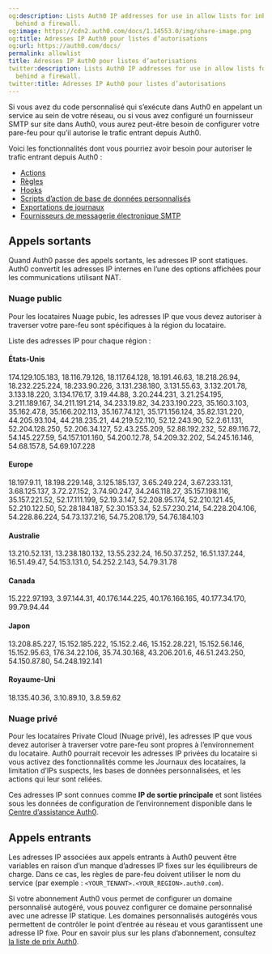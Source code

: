 ```yaml
---
og:description: Lists Auth0 IP addresses for use in allow lists for inbound traffic
  behind a firewall.
og:image: https://cdn2.auth0.com/docs/1.14553.0/img/share-image.png
og:title: Adresses IP Auth0 pour listes d’autorisations
og:url: https://auth0.com/docs/
permalink: allowlist
title: Adresses IP Auth0 pour listes d’autorisations
twitter:description: Lists Auth0 IP addresses for use in allow lists for inbound traffic
  behind a firewall.
twitter:title: Adresses IP Auth0 pour listes d’autorisations
---
```


Si vous avez du code personnalisé qui s’exécute dans Auth0 en appelant un service au sein de votre réseau, ou si vous avez configuré un fournisseur SMTP sur site dans Auth0, vous aurez peut-être besoin de configurer votre pare-feu pour qu’il autorise le trafic entrant depuis Auth0.

Voici les fonctionnalités dont vous pourriez avoir besoin pour autoriser le trafic entrant depuis Auth0 :

* [Actions](/actions)
* [Règles](/rules)
* [Hooks](/hooks)
* [Scripts d’action de base de données personnalisés](/templates)
* [Exportations de journaux](/monitor-auth0/streams)
* [Fournisseurs de messagerie électronique SMTP](/brand-and-customize/email/smtp-email-providers)

## Appels sortants



Quand Auth0 passe des appels sortants, les adresses IP sont statiques. Auth0 convertit les adresses IP internes en l’une des options affichées pour les communications utilisant NAT.

### Nuage public

Pour les locataires Nuage pubic, les adresses IP que vous devez autoriser à traverser votre pare-feu sont spécifiques à la région du locataire.

Liste des adresses IP pour chaque région :

#### États-Unis

174.129.105.183, 18.116.79.126, 18.117.64.128, 18.191.46.63, 18.218.26.94, 18.232.225.224, 18.233.90.226, 3.131.238.180, 3.131.55.63, 3.132.201.78, 3.133.18.220, 3.134.176.17, 3.19.44.88, 3.20.244.231, 3.21.254.195, 3.211.189.167, 34.211.191.214, 34.233.19.82, 34.233.190.223, 35.160.3.103, 35.162.47.8, 35.166.202.113, 35.167.74.121, 35.171.156.124, 35.82.131.220, 44.205.93.104, 44.218.235.21, 44.219.52.110, 52.12.243.90, 52.2.61.131, 52.204.128.250, 52.206.34.127, 52.43.255.209, 52.88.192.232, 52.89.116.72, 54.145.227.59, 54.157.101.160, 54.200.12.78, 54.209.32.202, 54.245.16.146, 54.68.157.8, 54.69.107.228

#### Europe

18.197.9.11, 18.198.229.148, 3.125.185.137, 3.65.249.224, 3.67.233.131, 3.68.125.137, 3.72.27.152, 3.74.90.247, 34.246.118.27, 35.157.198.116, 35.157.221.52, 52.17.111.199, 52.19.3.147, 52.208.95.174, 52.210.121.45, 52.210.122.50, 52.28.184.187, 52.30.153.34, 52.57.230.214, 54.228.204.106, 54.228.86.224, 54.73.137.216, 54.75.208.179, 54.76.184.103

#### Australie

13.210.52.131, 13.238.180.132, 13.55.232.24, 16.50.37.252, 16.51.137.244, 16.51.49.47, 54.153.131.0, 54.252.2.143, 54.79.31.78

#### Canada

15.222.97.193, 3.97.144.31, 40.176.144.225, 40.176.166.165, 40.177.34.170, 99.79.94.44

#### Japon

13.208.85.227, 15.152.185.222, 15.152.2.46, 15.152.28.221, 15.152.56.146, 15.152.95.63, 176.34.22.106, 35.74.30.168, 43.206.201.6, 46.51.243.250, 54.150.87.80, 54.248.192.141

#### Royaume-Uni

18.135.40.36, 3.10.89.10, 3.8.59.62

### Nuage privé

Pour les locataires Private Cloud (Nuage privé), les adresses IP que vous devez autoriser à traverser votre pare-feu sont propres à l’environnement du locataire. Auth0 pourrait recevoir les adresses IP privées du locataire si vous activez des fonctionnalités comme les Journaux des locataires, la limitation d’IPs suspects, les bases de données personnalisées, et les actions qui leur sont reliées.

Ces adresses IP sont connues comme **IP de sortie principale** et sont listées sous les données de configuration de l’environnement disponible dans le [Centre d’assistance Auth0](https://support.auth0.com/tenants/private).

## Appels entrants

Les adresses IP associées aux appels entrants à Auth0 peuvent être variables en raison d’un manque d’adresses IP fixes sur les équilibreurs de charge. Dans ce cas, les règles de pare-feu doivent utiliser le nom du service (par exemple : `<YOUR_TENANT>.<YOUR_REGION>.auth0.com`).

Si votre abonnement Auth0 vous permet de configurer un domaine personnalisé autogéré, vous pouvez configurer ce domaine personnalisé avec une adresse IP statique. Les domaines personnalisés autogérés vous permettent de contrôler le point d’entrée au réseau et vous garantissent une adresse IP fixe. Pour en savoir plus sur les plans d’abonnement, consultez [la liste de prix Auth0](https://auth0.com/pricing).